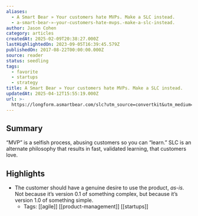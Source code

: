 ```yaml
---
aliases:
  - A Smart Bear » Your customers hate MVPs. Make a SLC instead.
  - a-smart-bear-»-your-customers-hate-mvps.-make-a-slc-instead.
author: Jason Cohen
category: articles
createdAt: 2025-02-09T20:38:27.000Z
lastHighlightedOn: 2023-09-05T16:39:45.579Z
publishedOn: 2017-08-22T00:00:00.000Z
source: reader
status: seedling
tags:
  - favorite
  - startups
  - strategy
title: A Smart Bear » Your customers hate MVPs. Make a SLC instead.
updatedAt: 2025-04-12T15:55:19.000Z
url: >-
  https://longform.asmartbear.com/slc?utm_source=convertkit&utm_medium=email&utm_campaign=asmartbear_newsletter
---
```

## Summary

“MVP” is a selfish process, abusing customers so you can “learn.” SLC is an alternate philosophy that results in fast, validated learning, that customers love.

## Highlights

- The customer should have a genuine desire to use the product, _as-is_. Not because it’s version 0.1 of something complex, but because it’s version 1.0 of something simple.
    - Tags: [[agile]] [[product-management]] [[startups]]
